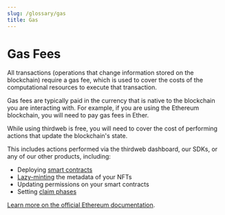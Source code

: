 ```yaml
---
slug: /glossary/gas
title: Gas
---
```


# Gas Fees

All transactions (operations that change information stored on the blockchain) require a gas fee,
which is used to cover the costs of the computational resources to execute that transaction.

Gas fees are typically paid in the currency that is native to the blockchain you are interacting with. For example, if you are using the Ethereum blockchain, you will need to pay gas fees in Ether.

While using thirdweb is free, you will need to cover the cost of performing actions that update the blockchain's state.

This includes actions performed via the thirdweb dashboard, our SDKs, or any of our other products, including:

- Deploying [smart contracts](/glossary/smart-contracts)
- [Lazy-minting](/glossary/lazy-minting) the metadata of your NFTs
- Updating permissions on your smart contracts
- Setting [claim phases](/glossary/claim-phases)

[Learn more on the official Ethereum documentation](https://ethereum.org/en/developers/docs/gas/).
